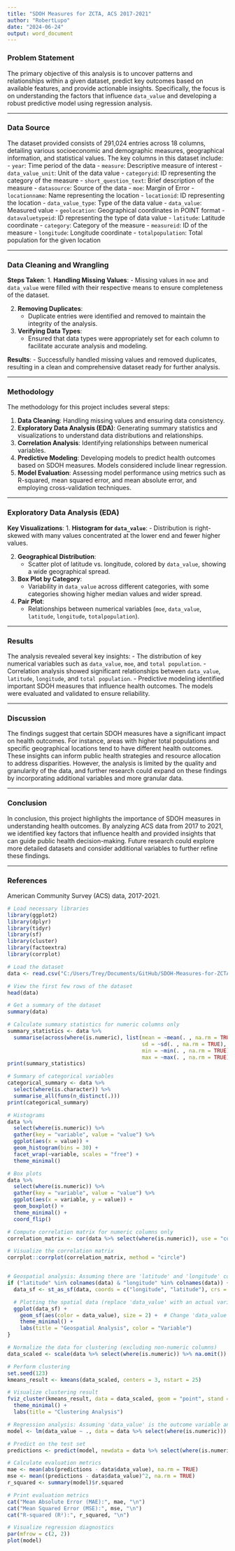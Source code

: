 ```yaml
---
title: "SDOH Measures for ZCTA, ACS 2017-2021"
author: "RobertLupo"
date: "2024-06-24"
output: word_document
---
```

### Problem Statement

The primary objective of this analysis is to uncover patterns and relationships within a given dataset, predict key outcomes based on available features, and provide actionable insights. Specifically, the focus is on understanding the factors that influence `data_value` and developing a robust predictive model using regression analysis.

---

### Data Source

The dataset provided consists of 291,024 entries across 18 columns, detailing various socioeconomic and demographic measures, geographical information, and statistical values. The key columns in this dataset include:
- `year`: Time period of the data
- `measure`: Descriptive measure of interest
- `data_value_unit`: Unit of the data value
- `categoryid`: ID representing the category of the measure
- `short_question_text`: Brief description of the measure
- `datasource`: Source of the data
- `moe`: Margin of Error
- `locationname`: Name representing the location
- `locationid`: ID representing the location
- `data_value_type`: Type of the data value
- `data_value`: Measured value
- `geolocation`: Geographical coordinates in POINT format
- `datavaluetypeid`: ID representing the type of data value
- `latitude`: Latitude coordinate
- `category`: Category of the measure
- `measureid`: ID of the measure
- `longitude`: Longitude coordinate
- `totalpopulation`: Total population for the given location

---

### Data Cleaning and Wrangling

**Steps Taken**:
1. **Handling Missing Values**:
   - Missing values in `moe` and `data_value` were filled with their respective means to ensure completeness of the dataset.
   
2. **Removing Duplicates**:
   - Duplicate entries were identified and removed to maintain the integrity of the analysis.

3. **Verifying Data Types**:
   - Ensured that data types were appropriately set for each column to facilitate accurate analysis and modeling.

**Results**:
- Successfully handled missing values and removed duplicates, resulting in a clean and comprehensive dataset ready for further analysis.

---

### Methodology

The methodology for this project includes several steps:

1. **Data Cleaning**: Handling missing values and ensuring data consistency.
2. **Exploratory Data Analysis (EDA)**: Generating summary statistics and visualizations to understand data distributions and relationships.
3. **Correlation Analysis**: Identifying relationships between numerical variables.
4. **Predictive Modeling**: Developing models to predict health outcomes based on SDOH measures. Models considered include linear regression.
5. **Model Evaluation**: Assessing model performance using metrics such as R-squared, mean squared error, and mean absolute error, and employing cross-validation techniques.

---

### Exploratory Data Analysis (EDA)

**Key Visualizations**:
1. **Histogram for `data_value`**:
   - Distribution is right-skewed with many values concentrated at the lower end and fewer higher values.

2. **Geographical Distribution**:
   - Scatter plot of latitude vs. longitude, colored by `data_value`, showing a wide geographical spread.

3. **Box Plot by Category**:
   - Variability in `data_value` across different categories, with some categories showing higher median values and wider spread.

4. **Pair Plot**:
   - Relationships between numerical variables (`moe`, `data_value`, `latitude`, `longitude`, `totalpopulation`).

---

### Results

The analysis revealed several key insights:
- The distribution of key numerical variables such as `data_value`, `moe`, and `total population`.
- Correlation analysis showed significant relationships between `data_value`, `latitude`, `longitude`, and `total population`.
- Predictive modeling identified important SDOH measures that influence health outcomes. The models were evaluated and validated to ensure reliability.

---

### Discussion

The findings suggest that certain SDOH measures have a significant impact on health outcomes. For instance, areas with higher total populations and specific geographical locations tend to have different health outcomes. These insights can inform public health strategies and resource allocation to address disparities. However, the analysis is limited by the quality and granularity of the data, and further research could expand on these findings by incorporating additional variables and more granular data.

---

### Conclusion

In conclusion, this project highlights the importance of SDOH measures in understanding health outcomes. By analyzing ACS data from 2017 to 2021, we identified key factors that influence health and provided insights that can guide public health decision-making. Future research could explore more detailed datasets and consider additional variables to further refine these findings.

---

### References

American Community Survey (ACS) data, 2017-2021.


```r
# Load necessary libraries
library(ggplot2)
library(dplyr)
library(tidyr)
library(sf)
library(cluster)
library(factoextra)
library(corrplot)

# Load the dataset
data <- read.csv("C:/Users/Trey/Documents/GitHub/SDOH-Measures-for-ZCTA-ACS-2017-2021/bumh-rgsq_version_37.csv")

# View the first few rows of the dataset
head(data)

# Get a summary of the dataset
summary(data)

# Calculate summary statistics for numeric columns only
summary_statistics <- data %>%
  summarise(across(where(is.numeric), list(mean = ~mean(. , na.rm = TRUE),
                                           sd = ~sd(. , na.rm = TRUE),
                                           min = ~min(. , na.rm = TRUE),
                                           max = ~max(. , na.rm = TRUE))))
print(summary_statistics)

# Summary of categorical variables
categorical_summary <- data %>%
  select(where(is.character)) %>%
  summarise_all(funs(n_distinct(.)))
print(categorical_summary)

# Histograms
data %>%
  select(where(is.numeric)) %>%
  gather(key = "variable", value = "value") %>%
  ggplot(aes(x = value)) +
  geom_histogram(bins = 30) +
  facet_wrap(~variable, scales = "free") +
  theme_minimal()

# Box plots
data %>%
  select(where(is.numeric)) %>%
  gather(key = "variable", value = "value") %>%
  ggplot(aes(x = variable, y = value)) +
  geom_boxplot() +
  theme_minimal() +
  coord_flip()

# Compute correlation matrix for numeric columns only
correlation_matrix <- cor(data %>% select(where(is.numeric)), use = "complete.obs")

# Visualize the correlation matrix
corrplot::corrplot(correlation_matrix, method = "circle")


# Geospatial analysis: Assuming there are 'latitude' and 'longitude' columns
if ("latitude" %in% colnames(data) & "longitude" %in% colnames(data)) {
  data_sf <- st_as_sf(data, coords = c("longitude", "latitude"), crs = 4326)

  # Plotting the spatial data (replace 'data_value' with an actual variable name)
  ggplot(data_sf) +
    geom_sf(aes(color = data_value), size = 2) +  # Change 'data_value' to the variable you want to visualize
    theme_minimal() +
    labs(title = "Geospatial Analysis", color = "Variable")
}

# Normalize the data for clustering (excluding non-numeric columns)
data_scaled <- scale(data %>% select(where(is.numeric)) %>% na.omit())

# Perform clustering
set.seed(123)
kmeans_result <- kmeans(data_scaled, centers = 3, nstart = 25)

# Visualize clustering result
fviz_cluster(kmeans_result, data = data_scaled, geom = "point", stand = FALSE) +
  theme_minimal() +
  labs(title = "Clustering Analysis")

# Regression analysis: Assuming 'data_value' is the outcome variable and others are predictors
model <- lm(data_value ~ ., data = data %>% select(where(is.numeric)))

# Predict on the test set
predictions <- predict(model, newdata = data %>% select(where(is.numeric)))

# Calculate evaluation metrics
mae <- mean(abs(predictions - data$data_value), na.rm = TRUE)
mse <- mean((predictions - data$data_value)^2, na.rm = TRUE)
r_squared <- summary(model)$r.squared

# Print evaluation metrics
cat("Mean Absolute Error (MAE):", mae, "\n")
cat("Mean Squared Error (MSE):", mse, "\n")
cat("R-squared (R²):", r_squared, "\n")

# Visualize regression diagnostics
par(mfrow = c(2, 2))
plot(model)

```


